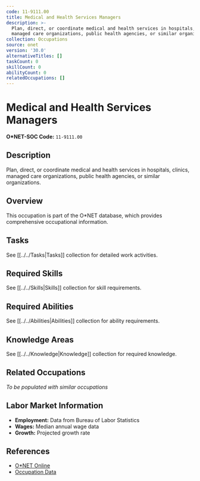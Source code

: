 ```yaml
---
code: 11-9111.00
title: Medical and Health Services Managers
description: >-
  Plan, direct, or coordinate medical and health services in hospitals, clinics,
  managed care organizations, public health agencies, or similar organizations.
collection: Occupations
source: onet
version: '30.0'
alternativeTitles: []
taskCount: 0
skillCount: 0
abilityCount: 0
relatedOccupations: []
---
```

# Medical and Health Services Managers

**O*NET-SOC Code:** `11-9111.00`

## Description

Plan, direct, or coordinate medical and health services in hospitals, clinics, managed care organizations, public health agencies, or similar organizations.

## Overview

This occupation is part of the O*NET database, which provides comprehensive occupational information.

## Tasks

See [[../../Tasks|Tasks]] collection for detailed work activities.

## Required Skills

See [[../../Skills|Skills]] collection for skill requirements.

## Required Abilities

See [[../../Abilities|Abilities]] collection for ability requirements.

## Knowledge Areas

See [[../../Knowledge|Knowledge]] collection for required knowledge.

## Related Occupations

*To be populated with similar occupations*

## Labor Market Information

- **Employment:** Data from Bureau of Labor Statistics
- **Wages:** Median annual wage data
- **Growth:** Projected growth rate

## References

- [O*NET Online](https://www.onetonline.org/link/summary/11-9111.00)
- [Occupation Data](https://www.onetcenter.org/)
